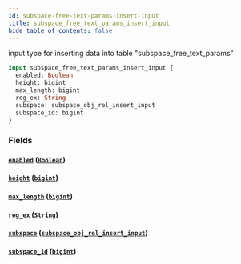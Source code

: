 ```yaml
---
id: subspace-free-text-params-insert-input
title: subspace_free_text_params_insert_input
hide_table_of_contents: false
---
```


input type for inserting data into table "subspace_free_text_params"

```graphql
input subspace_free_text_params_insert_input {
  enabled: Boolean
  height: bigint
  max_length: bigint
  reg_ex: String
  subspace: subspace_obj_rel_insert_input
  subspace_id: bigint
}
```

### Fields

#### [`enabled`](#) ([`Boolean`](../scalars/boolean))

#### [`height`](#) ([`bigint`](../scalars/bigint))

#### [`max_length`](#) ([`bigint`](../scalars/bigint))

#### [`reg_ex`](#) ([`String`](../scalars/string))

#### [`subspace`](#) ([`subspace_obj_rel_insert_input`](../inputs/subspace-obj-rel-insert-input))

#### [`subspace_id`](#) ([`bigint`](../scalars/bigint))
